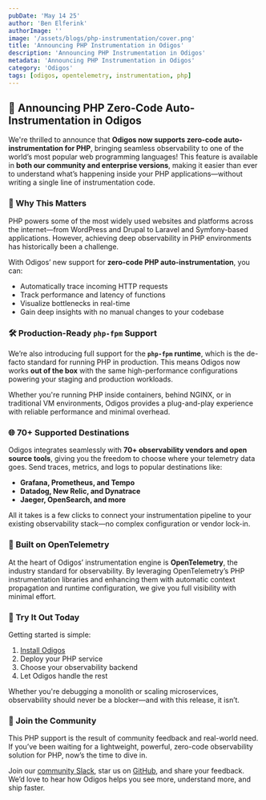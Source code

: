 ```yaml
---
pubDate: 'May 14 25'
author: 'Ben Elferink'
authorImage: ''
image: '/assets/blogs/php-instrumentation/cover.png'
title: 'Announcing PHP Instrumentation in Odigos'
description: 'Announcing PHP Instrumentation in Odigos'
metadata: 'Announcing PHP Instrumentation in Odigos'
category: 'Odigos'
tags: [odigos, opentelemetry, instrumentation, php]
---
```


## 📣 Announcing PHP Zero-Code Auto-Instrumentation in Odigos

We're thrilled to announce that **Odigos now supports zero-code auto-instrumentation for PHP**, bringing seamless observability to one of the world’s most popular web programming languages! This feature is available in **both our community and enterprise versions**, making it easier than ever to understand what’s happening inside your PHP applications—without writing a single line of instrumentation code.

### 🚀 Why This Matters

PHP powers some of the most widely used websites and platforms across the internet—from WordPress and Drupal to Laravel and Symfony-based applications. However, achieving deep observability in PHP environments has historically been a challenge.

With Odigos’ new support for **zero-code PHP auto-instrumentation**, you can:

- Automatically trace incoming HTTP requests
- Track performance and latency of functions
- Visualize bottlenecks in real-time
- Gain deep insights with no manual changes to your codebase

### 🛠️ Production-Ready `php-fpm` Support

We’re also introducing full support for the **`php-fpm` runtime**, which is the de-facto standard for running PHP in production. This means Odigos now works **out of the box** with the same high-performance configurations powering your staging and production workloads.

Whether you're running PHP inside containers, behind NGINX, or in traditional VM environments, Odigos provides a plug-and-play experience with reliable performance and minimal overhead.

### 🌐 70+ Supported Destinations

Odigos integrates seamlessly with **70+ observability vendors and open source tools**, giving you the freedom to choose where your telemetry data goes. Send traces, metrics, and logs to popular destinations like:

- **Grafana, Prometheus, and Tempo**
- **Datadog, New Relic, and Dynatrace**
- **Jaeger, OpenSearch, and more**

All it takes is a few clicks to connect your instrumentation pipeline to your existing observability stack—no complex configuration or vendor lock-in.

### 🧠 Built on OpenTelemetry

At the heart of Odigos’ instrumentation engine is **OpenTelemetry**, the industry standard for observability. By leveraging OpenTelemetry’s PHP instrumentation libraries and enhancing them with automatic context propagation and runtime configuration, we give you full visibility with minimal effort.

### 🧪 Try It Out Today

Getting started is simple:

1. [Install Odigos](https://docs.odigos.io/setup/installation)
2. Deploy your PHP service
3. Choose your observability backend
4. Let Odigos handle the rest

Whether you're debugging a monolith or scaling microservices, observability should never be a blocker—and with this release, it isn’t.

### 🙌 Join the Community

This PHP support is the result of community feedback and real-world need. If you’ve been waiting for a lightweight, powerful, zero-code observability solution for PHP, now’s the time to dive in.

Join our [community Slack](https://join.slack.com/t/odigos/shared_invite/zt-24u91yknm-0fLXu6qnqYfNHS_GSUgTJw), star us on [GitHub](https://github.com/odigos-io/odigos), and share your feedback. We’d love to hear how Odigos helps you see more, understand more, and ship faster.
